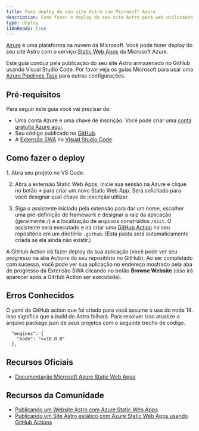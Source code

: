 ```yaml
---
title: Faça deploy do seu site Astro com Microsoft Azure
description: Como fazer o deploy do seu site Astro para web utilizando Microsoft Azure.
type: deploy
i18nReady: true
---
```


[Azure](https://azure.microsoft.com/) é uma plataforma na nuvem da Microsoft. Você pode fazer deploy do seu site Astro com o serviço [Static Web Apps](https://aka.ms/staticwebapps) da Microsoft Azure.

Este guia conduz pela publicação do seu site Astro armazenado no GitHub usando Visual Studio Code. Por favor veja os guias Microsoft para usar uma [Azure Pipelines Task](https://learn.microsoft.com/en-us/azure/devops/pipelines/tasks/reference/azure-static-web-app-v0?view=azure-pipelines) para outras configurações.

## Pré-requisitos

Para seguir este guia você vai precisar de:

- Uma conta Azure e uma chave de inscrição. Você pode criar uma [conta gratuita Azure aqui](https://azure.microsoft.com/free).
- Seu código publicado no [GitHub](https://github.com/).
- A [Extensão SWA](https://marketplace.visualstudio.com/items?itemName=ms-azuretools.vscode-azurestaticwebapps) no [Visual Studio Code](https://code.visualstudio.com/).

## Como fazer o deploy

<Steps>
1. Abra seu projeto no VS Code.

2. Abra a extensão Static Web Apps, inicie sua sessão na Azure e clique no botão **+** para criar um novo Static Web App. Será solicitado para você designar qual chave de inscrição utilizar.

3. Siga o assistente iniciado pela extensão para dar um nome, escolher uma pré-definição de framework e designar a raiz da aplicação (geralmente `/`) e a localização de arquivos construídos `/dist`. O assistente será executado e irá criar uma [GitHub Action](https://github.com/features/actions) no seu repositório em um diretório `.github`. (Esta pasta será automaticamente criada se ela ainda não existir.) 
</Steps>

A GitHub Action irá fazer deploy da sua aplicação (você pode ver seu progresso na aba Actions do seu repositório no GitHub). Ao ser completado com sucesso, você pode ver sua aplicação no endereço mostrado pela aba de progresso da Extensão SWA clicando no botão **Browse Website** (isso irá aparecer após a GitHub Action ser executada).

## Erros Conhecidos

O yaml da GitHub action que foi criado para você assume o uso do node 14. Isso significa que a build do Astro falhará. Para resolver isso atualize o arquivo package.json de seus projetos com o seguinte trecho de código.

```
  "engines": {
    "node": ">=18.0.0"
  },
```

## Recursos Oficiais

- [Documentação Microsoft Azure Static Web Apps](https://learn.microsoft.com/en-us/azure/static-web-apps/)

## Recursos da Comunidade 

- [Publicando um Website Astro com Azure Static Web Apps](https://www.blueboxes.co.uk/deploying-an-astro-website-to-azure-static-web-apps)
- [Publicando um Site Astro estático com Azure Static Web Apps usando GitHub Actions](https://agramont.net/blog/create-static-site-astro-azure-ssg/#automate-deployment-with-github-actions)
